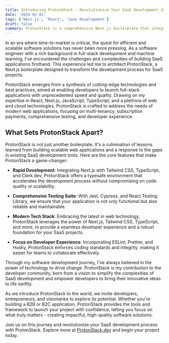```yaml
---
title: Introducing ProtonStack - Revolutionize Your SaaS Development Journey
date: '2024-02-01'
tags: ['Next.js', 'React', 'Saas Development']
draft: false
summary: ProtonStack is a comprehensive Next.js boilerplate that integrates a range of modern web development technologies including React 18, TypeScript, Tailwind CSS, and more. It's designed to accelerate the development of SaaS projects, offering features like multi-tenancy, subscription payments via Stripe, and comprehensive testing with Jest and Cypress.
---
```


In an era where time-to-market is critical, the quest for efficient and scalable software solutions has never been more pressing. As a software engineer with a rich background in full-stack development and machine learning, I've encountered the challenges and complexities of building SaaS applications firsthand. This experience led me to architect ProtonStack, a Next.js boilerplate designed to transform the development process for SaaS projects.

ProtonStack emerges from a synthesis of cutting-edge technologies and best practices, aimed at enabling developers to launch full-stack applications with unprecedented speed and quality. Drawing on my expertise in React, Next.js, JavaScript, TypeScript, and a plethora of web and cloud technologies, ProtonStack is crafted to address the needs of modern web applications, focusing on multi-tenancy, subscription payments, comprehensive testing, and developer experience.

## What Sets ProtonStack Apart?

ProtonStack is not just another boilerplate. It's a culmination of lessons learned from building scalable web applications and a response to the gaps in existing SaaS development tools. Here are the core features that make ProtonStack a game-changer:

- **Rapid Development**: Integrating Next.js with Tailwind CSS, TypeScript, and Clerk.dev, ProtonStack offers a typesafe environment that accelerates the development process without compromising on code quality or scalability.

- **Comprehensive Testing Suite**: With Jest, Cypress, and React Testing Library, we ensure that your application is not only functional but also reliable and maintainable.

- **Modern Tech Stack**: Embracing the latest in web technology, ProtonStack leverages the power of Next.js, Tailwind CSS, TypeScript, and more, to provide a seamless developer experience and a robust foundation for your SaaS projects.

- **Focus on Developer Experience**: Incorporating ESLint, Prettier, and Husky, ProtonStack enforces coding standards and integrity, making it easier for teams to collaborate effectively.

Through my software development journey, I've always believed in the power of technology to drive change. ProtonStack is my contribution to the developer community, born from a vision to simplify the complexities of SaaS development and empower developers to bring their innovative ideas to life swiftly.

As we introduce ProtonStack to the world, we invite developers, entrepreneurs, and visionaries to explore its potential. Whether you're building a B2B or B2C application, ProtonStack provides the tools and framework to launch your project with confidence, letting you focus on what truly matters - creating impactful, high-quality software solutions.

Join us on this journey and revolutionize your SaaS development process with ProtonStack. Explore more at [ProtonStack.dev](https://www.protonstack.dev/) and begin your project today.
